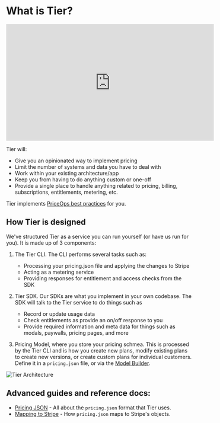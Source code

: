 # What is Tier?

<iframe width="560" height="315" src="https://www.youtube.com/embed/aSiX8sv0--4" title="YouTube video player" frameborder="0" allow="accelerometer; autoplay; clipboard-write; encrypted-media; gyroscope; picture-in-picture; web-share" allowfullscreen></iframe>

Tier will:

- Give you an opinionated way to implement pricing
- Limit the number of systems and data you have to deal with
- Work within your existing architecture/app
- Keep you from having to do anything custom or one-off
- Provide a single place to handle anything related to pricing, billing, subscriptions, entitlements, metering, etc.

Tier implements [PriceOps best practices](https://priceops.org/) for you.

## How Tier is designed

We've structured Tier as a service you can run yourself (or have us run for you). It is made up of 3 components:

1. The Tier CLI. The CLI performs several tasks such as:

    - Processing your pricing.json file and applying the changes to Stripe
    - Acting as a metering service
    - Providing responses for entitlement and access checks from the SDK

2. Tier SDK. Our SDKs are what you implement in your own codebase. The SDK will talk to the Tier service to do things such as

    - Record or update usage data
    - Check entitlements as provide an on/off response to you
    - Provide required information and meta data for things such as modals, paywalls, pricing pages, and more

3. Pricing Model, where you store your pricing schmea. This is processed by the Tier CLI and is how you create new plans, modify existing plans to create new versions, or create custom plans for individual customers. Define it in a `pricing.json` file, or via the [Model Builder](https://model.tier.run/).

![Tier Architecture](/images/getting-started/architecture.webp)

## Advanced guides and reference docs:

- [Pricing JSON](/getting-started/pricing-json) - All about the `pricing.json` format that Tier uses.
- [Mapping to Stripe](/miscellaneous/stripe-mapping) - How `pricing.json` maps to Stripe's objects.
